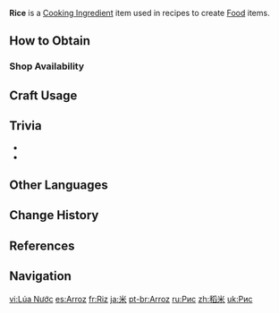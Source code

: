 {{Item Infobox
|id           = 100092
|image        = Item Rice.png
|type         = Cooking Ingredients
|invCategory  = Materials
|description  = A grain crop commonly found in Teyvat. People of all walks of life enjoy its distinct grainy texture. As the saying goes, "The same kind of rice can feed one hundred kinds of people."
|source1      = {{Sold By|Rice}}
}}
'''Rice''' is a [[Cooking Ingredient]] item used in recipes to create [[Food]] items.

==How to Obtain==
===Shop Availability===
{{Shop Availability}}

==Craft Usage==
{{Craft Usage}}

==Trivia==
* {{Mail Attachments by Category List}}
* {{Related Items|type=variant}}

==Other Languages==
{{Other Languages
|default_hidden = 1
|en      = Rice
|zhs     = 稻米
|zhs_rm  = Dàomǐ
|zht     = 稻米
|zht_rm  = Dàomǐ
|ja      = 米
|ja_rm   = Kome<ref>{{Ref/Quest|Three to Get Ready, and Here We Go|note=Japanese Voice-Over}}</ref>
|ko      = 쌀
|es      = Arroz
|fr      = Riz
|ru      = Рис
|th      = Rice
|vi      = Lúa Nước
|de      = Reis
|id      = Rice
|pt      = Arroz
|tr      = Pirinç
|it      = Riso
}}

==Change History==
{{Change History|1.0}}

==References==
{{Reflist}}

==Navigation==
{{Material Navbox|type=Crafting Materials}}

[[vi:Lúa Nước]]
[[es:Arroz]]
[[fr:Riz]]
[[ja:米]]
[[pt-br:Arroz]]
[[ru:Рис]]
[[zh:稻米]]
[[uk:Рис]]